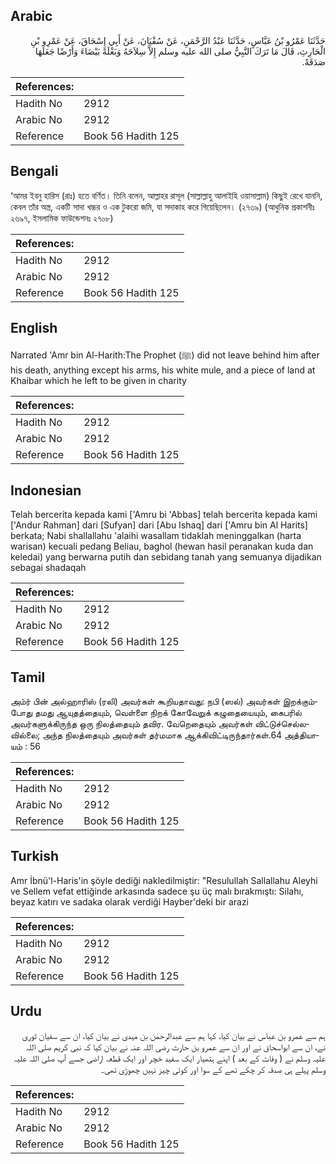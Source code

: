 ## Arabic


<div dir="rtl" lang="ar" style={{fontSize:'larger',backgroundColor:'#f8f9fa',padding:20}}>
حَدَّثَنَا عَمْرُو بْنُ عَبَّاسٍ، حَدَّثَنَا عَبْدُ الرَّحْمَنِ، عَنْ سُفْيَانَ، عَنْ أَبِي إِسْحَاقَ، عَنْ عَمْرِو بْنِ الْحَارِثِ، قَالَ مَا تَرَكَ النَّبِيُّ صلى الله عليه وسلم إِلاَّ سِلاَحَهُ وَبَغْلَةً بَيْضَاءَ وَأَرْضًا جَعَلَهَا صَدَقَةً‏.‏
</div>
<div style={{backgroundColor:'#f8f9fa',padding:20, marginBottom: 10}}><table> <thead> <tr> <th>References:</th> <th></th> </tr> </thead> <tbody><tr><td>Hadith No</td><td>2912</td></tr><tr><td>Arabic No</td><td>2912</td></tr><tr><td>Reference</td><td>Book 56 Hadith 125</td></tr></tbody></table></div>

## Bengali


<div dir="ltr" lang="bn" style={{fontSize:'larger',backgroundColor:'#f8f9fa',padding:20}}>
‘আমর ইবনু হারিস (রাঃ) হতে বর্ণিত। তিনি বলেন, আল্লাহর রাসূল (সাল্লাল্লাহু আলাইহি ওয়াসাল্লাম) কিছুই রেখে যাননি, কেবল তাঁর অস্ত্র, একটি সাদা খচ্চর ও এক টুকরো জমি, যা সদাকাহ করে গিয়েছিলেন। (২৭৩৯) (আধুনিক প্রকাশনীঃ ২৬৯৭, ইসলামিক ফাউন্ডেশনঃ ২৭০৮)
</div>
<div style={{backgroundColor:'#f8f9fa',padding:20, marginBottom: 10}}><table> <thead> <tr> <th>References:</th> <th></th> </tr> </thead> <tbody><tr><td>Hadith No</td><td>2912</td></tr><tr><td>Arabic No</td><td>2912</td></tr><tr><td>Reference</td><td>Book 56 Hadith 125</td></tr></tbody></table></div>

## English


<div dir="ltr" lang="en" style={{fontSize:'larger',backgroundColor:'#f8f9fa',padding:20}}>
Narrated 'Amr bin Al-Harith:The Prophet (ﷺ) did not leave behind him after his death, anything except his arms, his white mule, and a piece of land at Khaibar which he left to be given in charity
</div>
<div style={{backgroundColor:'#f8f9fa',padding:20, marginBottom: 10}}><table> <thead> <tr> <th>References:</th> <th></th> </tr> </thead> <tbody><tr><td>Hadith No</td><td>2912</td></tr><tr><td>Arabic No</td><td>2912</td></tr><tr><td>Reference</td><td>Book 56 Hadith 125</td></tr></tbody></table></div>

## Indonesian


<div dir="ltr" lang="id" style={{fontSize:'larger',backgroundColor:'#f8f9fa',padding:20}}>
Telah bercerita kepada kami ['Amru bi 'Abbas] telah bercerita kepada kami ['Andur Rahman] dari [Sufyan] dari [Abu Ishaq] dari ['Amru bin Al Harits] berkata; Nabi shallallahu 'alaihi wasallam tidaklah meninggalkan (harta warisan) kecuali pedang Beliau, baghol (hewan hasil peranakan kuda dan keledai) yang berwarna putih dan sebidang tanah yang semuanya dijadikan sebagai shadaqah
</div>
<div style={{backgroundColor:'#f8f9fa',padding:20, marginBottom: 10}}><table> <thead> <tr> <th>References:</th> <th></th> </tr> </thead> <tbody><tr><td>Hadith No</td><td>2912</td></tr><tr><td>Arabic No</td><td>2912</td></tr><tr><td>Reference</td><td>Book 56 Hadith 125</td></tr></tbody></table></div>

## Tamil


<div dir="ltr" lang="ta" style={{fontSize:'larger',backgroundColor:'#f8f9fa',padding:20}}>
அம்ர் பின் அல்ஹாரிஸ் (ரலி) அவர்கள் கூறியதாவது: நபி (ஸல்) அவர்கள் இறக்கும்போது தமது ஆயுதத்தையும், வெள்ளை நிறக் கோவேறுக் கழுதையையும், கைபரில் அவர்களுக்கிருந்த ஒரு நிலத்தையும் தவிர. வேறெதையும் அவர்கள் விட்டுச்செல்லவில்லை; அந்த நிலத்தையும் அவர்கள் தர்மமாக ஆக்கிவிட்டிருந்தார்கள்.64 அத்தியாயம் : 56
</div>
<div style={{backgroundColor:'#f8f9fa',padding:20, marginBottom: 10}}><table> <thead> <tr> <th>References:</th> <th></th> </tr> </thead> <tbody><tr><td>Hadith No</td><td>2912</td></tr><tr><td>Arabic No</td><td>2912</td></tr><tr><td>Reference</td><td>Book 56 Hadith 125</td></tr></tbody></table></div>

## Turkish


<div dir="ltr" lang="tr" style={{fontSize:'larger',backgroundColor:'#f8f9fa',padding:20}}>
Amr İbnü'l-Haris'in şöyle dediği nakledilmiştir: "Resulullah Sallallahu Aleyhi ve Sellem vefat ettiğinde arkasında sadece şu üç malı bırakmıştı: Silahı, beyaz katırı ve sadaka olarak verdiği Hayber'deki bir arazi
</div>
<div style={{backgroundColor:'#f8f9fa',padding:20, marginBottom: 10}}><table> <thead> <tr> <th>References:</th> <th></th> </tr> </thead> <tbody><tr><td>Hadith No</td><td>2912</td></tr><tr><td>Arabic No</td><td>2912</td></tr><tr><td>Reference</td><td>Book 56 Hadith 125</td></tr></tbody></table></div>

## Urdu


<div dir="rtl" lang="ur" style={{fontSize:'larger',backgroundColor:'#f8f9fa',padding:20}}>
ہم سے عمرو بن عباس نے بیان کیا، کہا ہم سے عبدالرحمٰن بن مہدی نے بیان کیا، ان سے سفیان ثوری نے، ان سے ابواسحاق نے اور ان سے عمرو بن حارث رضی اللہ عنہ نے بیان کیا کہ نبی کریم صلی اللہ علیہ وسلم نے ( وفات کے بعد ) اپنے ہتھیار ایک سفید خچر اور ایک قطعہ اراضی جسے آپ صلی اللہ علیہ وسلم پہلے ہی صدقہ کر چکے تھے کے سوا اور کوئی چیز نہیں چھوڑی تھی۔
</div>
<div style={{backgroundColor:'#f8f9fa',padding:20, marginBottom: 10}}><table> <thead> <tr> <th>References:</th> <th></th> </tr> </thead> <tbody><tr><td>Hadith No</td><td>2912</td></tr><tr><td>Arabic No</td><td>2912</td></tr><tr><td>Reference</td><td>Book 56 Hadith 125</td></tr></tbody></table></div>